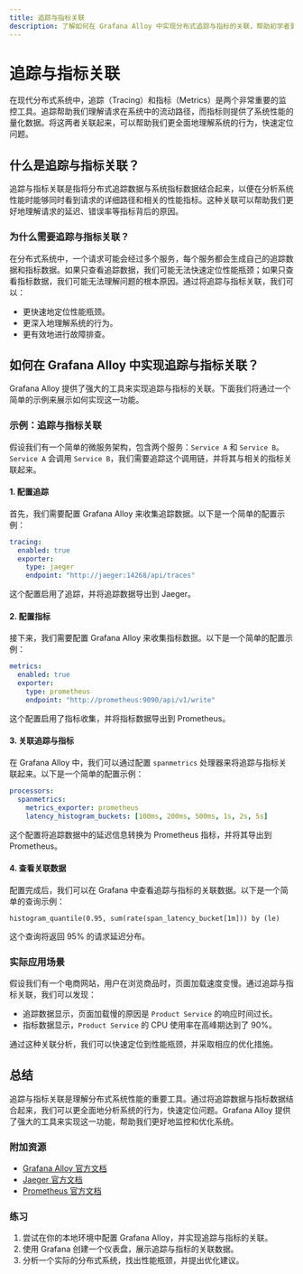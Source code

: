 ```yaml
---
title: 追踪与指标关联
description: 了解如何在 Grafana Alloy 中实现分布式追踪与指标的关联，帮助初学者更好地理解系统的性能和行为。
---
```


# 追踪与指标关联

在现代分布式系统中，追踪（Tracing）和指标（Metrics）是两个非常重要的监控工具。追踪帮助我们理解请求在系统中的流动路径，而指标则提供了系统性能的量化数据。将这两者关联起来，可以帮助我们更全面地理解系统的行为，快速定位问题。

## 什么是追踪与指标关联？

追踪与指标关联是指将分布式追踪数据与系统指标数据结合起来，以便在分析系统性能时能够同时看到请求的详细路径和相关的性能指标。这种关联可以帮助我们更好地理解请求的延迟、错误率等指标背后的原因。

### 为什么需要追踪与指标关联？

在分布式系统中，一个请求可能会经过多个服务，每个服务都会生成自己的追踪数据和指标数据。如果只查看追踪数据，我们可能无法快速定位性能瓶颈；如果只查看指标数据，我们可能无法理解问题的根本原因。通过将追踪与指标关联，我们可以：

- 更快速地定位性能瓶颈。
- 更深入地理解系统的行为。
- 更有效地进行故障排查。

## 如何在 Grafana Alloy 中实现追踪与指标关联？

Grafana Alloy 提供了强大的工具来实现追踪与指标的关联。下面我们将通过一个简单的示例来展示如何实现这一功能。

### 示例：追踪与指标关联

假设我们有一个简单的微服务架构，包含两个服务：`Service A` 和 `Service B`。`Service A` 会调用 `Service B`，我们需要追踪这个调用链，并将其与相关的指标关联起来。

#### 1. 配置追踪

首先，我们需要配置 Grafana Alloy 来收集追踪数据。以下是一个简单的配置示例：

```yaml
tracing:
  enabled: true
  exporter:
    type: jaeger
    endpoint: "http://jaeger:14268/api/traces"
```

这个配置启用了追踪，并将追踪数据导出到 Jaeger。

#### 2. 配置指标

接下来，我们需要配置 Grafana Alloy 来收集指标数据。以下是一个简单的配置示例：

```yaml
metrics:
  enabled: true
  exporter:
    type: prometheus
    endpoint: "http://prometheus:9090/api/v1/write"
```

这个配置启用了指标收集，并将指标数据导出到 Prometheus。

#### 3. 关联追踪与指标

在 Grafana Alloy 中，我们可以通过配置 `spanmetrics` 处理器来将追踪与指标关联起来。以下是一个简单的配置示例：

```yaml
processors:
  spanmetrics:
    metrics_exporter: prometheus
    latency_histogram_buckets: [100ms, 200ms, 500ms, 1s, 2s, 5s]
```

这个配置将追踪数据中的延迟信息转换为 Prometheus 指标，并将其导出到 Prometheus。

#### 4. 查看关联数据

配置完成后，我们可以在 Grafana 中查看追踪与指标的关联数据。以下是一个简单的查询示例：

```promql
histogram_quantile(0.95, sum(rate(span_latency_bucket[1m])) by (le)
```

这个查询将返回 95% 的请求延迟分布。

### 实际应用场景

假设我们有一个电商网站，用户在浏览商品时，页面加载速度变慢。通过追踪与指标关联，我们可以发现：

- 追踪数据显示，页面加载慢的原因是 `Product Service` 的响应时间过长。
- 指标数据显示，`Product Service` 的 CPU 使用率在高峰期达到了 90%。

通过这种关联分析，我们可以快速定位到性能瓶颈，并采取相应的优化措施。

## 总结

追踪与指标关联是理解分布式系统性能的重要工具。通过将追踪数据与指标数据结合起来，我们可以更全面地分析系统的行为，快速定位问题。Grafana Alloy 提供了强大的工具来实现这一功能，帮助我们更好地监控和优化系统。

### 附加资源

- [Grafana Alloy 官方文档](https://grafana.com/docs/alloy/latest/)
- [Jaeger 官方文档](https://www.jaegertracing.io/docs/)
- [Prometheus 官方文档](https://prometheus.io/docs/)

### 练习

1. 尝试在你的本地环境中配置 Grafana Alloy，并实现追踪与指标的关联。
2. 使用 Grafana 创建一个仪表盘，展示追踪与指标的关联数据。
3. 分析一个实际的分布式系统，找出性能瓶颈，并提出优化建议。
